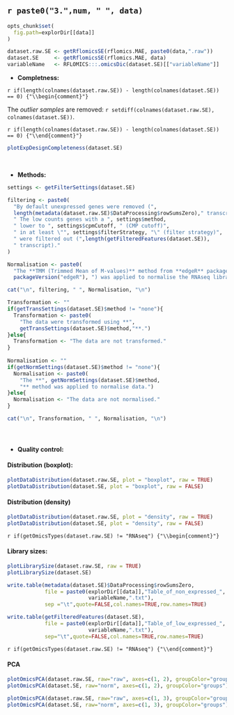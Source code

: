 <br>

## `r paste0("3.",num, " ", data)` 

```r

opts_chunk$set(
  fig.path=explorDir[[data]]
)
```

```r
dataset.raw.SE <- getRflomicsSE(rflomics.MAE, paste0(data,".raw")) 
dataset.SE     <- getRflomicsSE(rflomics.MAE, data)
variableName   <- RFLOMICS:::.omicsDic(dataset.SE)[["variableName"]]
```

* **Completness:**

`r if(length(colnames(dataset.raw.SE)) - length(colnames(dataset.SE)) == 0) {"\\begin{comment}"}`

The *outlier samples* are removed: `r setdiff(colnames(dataset.raw.SE), colnames(dataset.SE))`.

`r if(length(colnames(dataset.raw.SE)) - length(colnames(dataset.SE)) == 0) {"\\end{comment}"}`

```r

plotExpDesignCompleteness(dataset.SE)
```

<br>

* **Methods:**

```r

settings <- getFilterSettings(dataset.SE)

filtering <- paste0(
  "By default unexpressed genes were removed (", 
  length(metadata(dataset.raw.SE)$DataProcessing$rowSumsZero)," transcript).",
  " The low counts genes with a ", settings$method, 
  " lower to ", settings$cpmCutoff, " (CMP cutoff)",
  " in at least \"", settings$filterStrategy, "\" (filter strategy)",
  " were filtered out (",length(getFilteredFeatures(dataset.SE)),
  " transcript)."
)

Normalisation <- paste0(
  "The **TMM (Trimmed Mean of M-values)** method from **edgeR** package (version ",
  packageVersion("edgeR"), ") was applied to normalise the RNAseq libraries.")

cat("\n", filtering, " ", Normalisation, "\n")
```


```r

Transformation <- ""
if(getTransSettings(dataset.SE)$method != "none"){
  Transformation <- paste0(
    "The data were transformed using **",
    getTransSettings(dataset.SE)$method,"**.")
}else{
  Transformation <- "The data are not transformed."
}
    
Normalisation <- ""
if(getNormSettings(dataset.SE)$method != "none"){
  Normalisation <- paste0(
    "The **", getNormSettings(dataset.SE)$method, 
    "** method was applied to normalise data.")
}else{
  Normalisation <- "The data are not normalised."
}

cat("\n", Transformation, " ", Normalisation, "\n")
```

<br>

<!-- Distribution of feature counts before/after pre-processing : boxplot -->

### {.tabset}

* **Quality control:**

#### Distribution (boxplot):

```r

plotDataDistribution(dataset.raw.SE, plot = "boxplot", raw = TRUE)
plotDataDistribution(dataset.SE, plot = "boxplot", raw = FALSE)

```

#### Distribution (density)

```r

plotDataDistribution(dataset.raw.SE, plot = "density", raw = TRUE)
plotDataDistribution(dataset.SE, plot = "density", raw = FALSE)
```

<!-- Histograms of the library size before/after pre-processing -->

`r if(getOmicsTypes(dataset.raw.SE) != "RNAseq") {"\\begin{comment}"}`

#### Library sizes:

```r

plotLibrarySize(dataset.raw.SE, raw = TRUE)
plotLibrarySize(dataset.SE)

```

```r

write.table(metadata(dataset.SE)$DataProcessing$rowSumsZero,
            file = paste0(explorDir[[data]],"Table_of_non_expressed_", 
                          variableName,".txt"),
            sep ="\t",quote=FALSE,col.names=TRUE,row.names=TRUE)

write.table(getFilteredFeatures(dataset.SE),
            file = paste0(explorDir[[data]],"Table_of_low_expressed_", 
                          variableName,".txt"),
            sep="\t",quote=FALSE,col.names=TRUE,row.names=TRUE)

```

`r if(getOmicsTypes(dataset.raw.SE) != "RNAseq") {"\\end{comment}"}`

#### PCA

```r

plotOmicsPCA(dataset.raw.SE, raw="raw", axes=c(1, 2), groupColor="groups")
plotOmicsPCA(dataset.SE, raw="norm", axes=c(1, 2), groupColor="groups")

```

```r

plotOmicsPCA(dataset.raw.SE, raw="raw", axes=c(1, 3), groupColor="groups")
plotOmicsPCA(dataset.SE, raw="norm", axes=c(1, 3), groupColor="groups")
```

### {-}